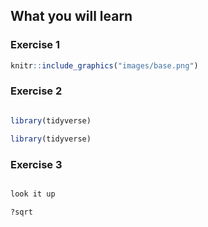 ## What you will learn
### 

### Exercise 1

<!-- test that it works with no exercise chunk. What should happen to this chunk label? Presumably nothing? Or should it be removed. -->

```r
knitr::include_graphics("images/base.png")
```

### Exercise 2

<!-- test that things work with one hint chunk and an unlabeled test chunk. -->

```r

```

```r
library(tidyverse)
```

```r
library(tidyverse)
```


### Exercise 3

<!-- test that things work with two hints; no test chunk -->


```r

```

```r
look it up
```

```r
?sqrt
```



